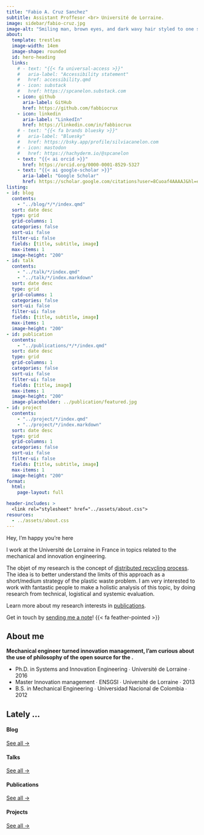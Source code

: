```yaml
---
title: "Fabio A. Cruz Sanchez"
subtitle: Assistant Proffesor <br> Université de Lorraine. 
image: sidebar/fabio-cruz.jpg
image-alt: "Smiling man, brown eyes, and dark wavy hair styled to one side"
about:
  template: trestles
  image-width: 14em
  image-shape: rounded
  id: hero-heading
  links:
    # - text: "{{< fa universal-access >}}"
    #   aria-label: "Accessibility statement"
    #   href: accessibility.qmd
    # - icon: substack
    #   href: https://spcanelon.substack.com
    - icon: github
      aria-label: GitHub
      href: https://github.com/fabbiocrux
    - icon: linkedin
      aria-label: "LinkedIn"
      href: https://linkedin.com/in/fabbiocrux
    # - text: "{{< fa brands bluesky >}}" 
    #   aria-label: "Bluesky"
    #   href: https://bsky.app/profile/silviacanelon.com
    # - icon: mastodon
    #   href: https://hachyderm.io/@spcanelon
    - text: "{{< ai orcid >}}"
      href: https://orcid.org/0000-0001-8529-5327
    - text: "{{< ai google-scholar >}}"
      aria-label: "Google Scholar"
      href: https://scholar.google.com/citations?user=8Cuoaf4AAAAJ&hl=en
listing: 
- id: blog
  contents: 
    - "../blog/*/*/index.qmd"
  sort: date desc
  type: grid
  grid-columns: 1
  categories: false
  sort-ui: false
  filter-ui: false
  fields: [title, subtitle, image]
  max-items: 1
  image-height: "200"
- id: talk
  contents: 
    - "../talk/*/index.qmd"
    - "../talk/*/index.markdown"
  sort: date desc
  type: grid
  grid-columns: 1
  categories: false
  sort-ui: false
  filter-ui: false
  fields: [title, subtitle, image]
  max-items: 1
  image-height: "200"
- id: publication
  contents: 
    - "../publications/*/*/index.qmd"
  sort: date desc
  type: grid
  grid-columns: 1
  categories: false
  sort-ui: false
  filter-ui: false
  fields: [title, image]
  max-items: 1
  image-height: "200"
  image-placeholder: ../publication/featured.jpg
- id: project
  contents: 
    - "../project/*/index.qmd"
    - "../project/*/index.markdown"
  sort: date desc
  type: grid
  grid-columns: 1
  categories: false
  sort-ui: false
  filter-ui: false
  fields: [title, subtitle, image]
  max-items: 1
  image-height: "200"
format: 
  html: 
    page-layout: full

header-includes: >
  <link rel="stylesheet" href="../assets/about.css">
resources:
  - ../assets/about.css
---
```


::: {#hero-heading}
<div class="h1">Hey, I'm happy you're here</div>

I work at the Université de Lorraine in France in topics related to the mechanical and innovation engineering. 


The objet of my research is the concept of [distributed recycling process](). 
The idea is to better understand the limits of this approach as a short/medium strategy of the plastic waste problem.
I am very interested to work with fantastic people to make a holistic analysis of this topic, by doing research from technical, logistical and systemic evaluation.   

Learn more about my research interests in [publications](/publication).


Get in touch by [sending me a note](/contact.qmd)! {{< fa feather-pointed >}}

:::

## About me

::: {.grid}
::: {.g-col-6 #about-me-1}

**Mechanical engineer turned innovation management, I'am curious about the use of philosophy of the open source for the .**

:::

::: {.g-col-6 #about-me-2}


<ul class="fa-ul">
  <li><span class="fa-li"><i class="fa-solid fa-graduation-cap"></i></span>Ph.D. in Systems and Innovation Engineering ∙ Université de Lorraine ∙ 2016</li>
  <li><span class="fa-li"><i class="fa-solid fa-graduation-cap"></i></span>Master Innovation management ∙ ENSGSI ∙ Université de Lorraine ∙ 2013</li>
  <li><span class="fa-li"><i class="fa-solid fa-graduation-cap"></i></span>B.S. in Mechanical Engineering ∙ Universidad Nacional de Colombia ∙ 2012</li>
</ul>

:::

:::
<!-- end grid -->


## Lately ...


:::: {.grid}

::: {.g-col-3}
#### Blog
::: {#blog}
:::
[See all &rarr;](../blog){.about-links .subtitle}
:::

::: {.g-col-3}
#### Talks
::: {#talk}
:::
[See all &rarr;](../talk){.about-links .subtitle}
:::

::: {.g-col-3}
#### Publications
::: {#publication}
:::
[See all &rarr;](../publication){.about-links .subtitle}
:::

::: {.g-col-3}
#### Projects
::: {#project}
:::
[See all &rarr;](../project){.about-links .subtitle}
:::

::::
